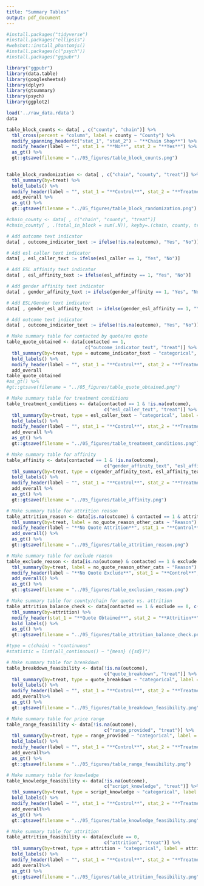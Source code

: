 ```yaml
---
title: "Summary Tables"
output: pdf_document
---
```


```r
#install.packages("tidyverse")
#install.packages("ellipsis")
#webshot::install_phantomjs()
#install.packages(c("psych"))
#install.packages("ggpubr")

library("ggpubr")
library(data.table)
library(googlesheets4)
library(dplyr)
library(gtsummary)
library(psych)
library(ggplot2)
```

```r
load('../raw_data.rdata')
data
```

```r
table_block_counts <- data[ , c("county", "chain")] %>%
  tbl_cross(percent = "column", label = county ~ "County") %>%
  modify_spanning_header(c("stat_1", "stat_2") ~ "**Chain Shop**") %>%
  modify_header(label ~ "", stat_1 = "**No**", stat_2 = "**Yes**") %>%
  as_gt() %>%
  gt::gtsave(filename = "../05_figures/table_block_counts.png")
  
```

```r

table_block_randomization <- data[ , c("chain", "county", "treat")] %>%
  tbl_summary(by=treat) %>%
  bold_labels() %>%
  modify_header(label ~ "", stat_1 = "**Control**", stat_2 = "**Treatment**") %>%
  add_overall %>%
  as_gt() %>%
  gt::gtsave(filename = "../05_figures/table_block_randomization.png")

#chain_county <- data[ , c("chain", "county", "treat")]
#chain_county[ , .(total_in_block = sum(.N)), keyby=.(chain, county, treat)]
```


```r

# Add outcome text indicator 
data[ , outcome_indicator_text := ifelse(!is.na(outcome), "Yes", "No")]

# Add esl caller text indicator
data[ , esl_caller_text := ifelse(esl_caller == 1, "Yes", "No")]

# Add ESL affinity text indicator
data[ , esl_affinity_text := ifelse(esl_affinity == 1, "Yes", "No")]

# Add gender affinity text indicator
data[ , gender_affinity_text := ifelse(gender_affinity == 1, "Yes", "No")]

# Add ESL/Gender text indicator
data[ , gender_esl_affinity_text := ifelse(gender_esl_affinity == 1, "Yes", "No")]

```

```r

# Add outcome text indicator 
data[ , outcome_indicator_text := ifelse(!is.na(outcome), "Yes", "No")]

# Make summary table for contacted by quote/no quote
table_quote_obtained <- data[contacted == 1, 
                             c("outcome_indicator_text", "treat")] %>%
  tbl_summary(by=treat, type = outcome_indicator_text ~ "categorical", label = outcome_indicator_text ~ "Quote Obtained", percent = "column") %>%
  bold_labels() %>%
  modify_header(label ~ "", stat_1 = "**Control**", stat_2 = "**Treatment**") %>%
  add_overall
table_quote_obtained
#as_gt() %>%
#gt::gtsave(filename = "../05_figures/table_quote_obtained.png")

```

```r

# Make summary table for treatment conditions 
table_treatment_conditions <- data[contacted == 1 & !is.na(outcome), 
                                    c("esl_caller_text", "treat")] %>%
  tbl_summary(by=treat, type = esl_caller_text ~ "categorical", label = esl_caller_text ~ "ESL Caller", percent = "column") %>%
  bold_labels() %>%
  modify_header(label ~ "", stat_1 = "**Control**", stat_2 = "**Treatment**") %>%
  add_overall %>%
  as_gt() %>%
  gt::gtsave(filename = "../05_figures/table_treatment_conditions.png")

```

```r

# Make summary table for affinity
table_affinity <- data[contacted == 1 & !is.na(outcome), 
                                    c("gender_affinity_text", "esl_affinity_text", "gender_esl_affinity_text", "treat")] %>%
  tbl_summary(by=treat, type = c(gender_affinity_text, esl_affinity_text, gender_esl_affinity_text) ~ "categorical", label = list(vars(gender_affinity_text) ~ "Gender Affinity", vars(esl_affinity_text) ~ "ESL Affinity", vars(gender_esl_affinity_text) ~ "Gender/ESL Affinity"), percent = "column") %>%
  bold_labels() %>%
  modify_header(label ~ "", stat_1 = "**Control**", stat_2 = "**Treatment**") %>%
  add_overall %>%
  as_gt() %>%
  gt::gtsave(filename = "../05_figures/table_affinity.png")

```

```r

# Make summary table for attrition reason
table_attrition_reason <- data[is.na(outcome) & contacted == 1 & attrition == 1, c("no_quote_reason_other_cats", "treat")] %>%
  tbl_summary(by=treat, label = no_quote_reason_other_cats ~ "Reason") %>%
  modify_header(label ~ "**No Quote Attrition**", stat_1 = "**Control**", stat_2 = "**Treatment**") %>%
  add_overall() %>%
  as_gt() %>%
  gt::gtsave(filename = "../05_figures/table_attrition_reason.png")
```

```r

# Make summary table for exclude reason
table_exclude_reason <- data[is.na(outcome) & contacted == 1 & exclude == 1, c("no_quote_reason_other_cats", "treat")] %>%
  tbl_summary(by=treat, label = no_quote_reason_other_cats ~ "Reason") %>%
  modify_header(label ~ "**No Quote Exclude**", stat_1 = "**Control**", stat_2 = "**Treatment**") %>%
  add_overall() %>%
  as_gt() %>%
  gt::gtsave(filename = "../05_figures/table_exclusion_reason.png")

```

```r

# Make summary table for county/chain for quote vs. attrition
table_attrition_balance_check <- data[contacted == 1 & exclude == 0, c("chain", "county", "attrition")] %>%
  tbl_summary(by=attrition) %>%
  modify_header(stat_1 = "**Quote Obtained**", stat_2 = "**Attrition**") %>%
  bold_labels() %>%
  as_gt() %>%
  gt::gtsave(filename = "../05_figures/table_attrition_balance_check.png")

#type = c(chain) ~ "continuous"
#statistic = list(all_continuous() ~ "{mean} ({sd})")

```

```r

# Make summary table for breakdown
table_breakdown_feasibility <- data[!is.na(outcome), 
                                    c("quote_breakdown", "treat")] %>%
  tbl_summary(by=treat, type = quote_breakdown ~ "categorical", label = quote_breakdown ~ "Provided Price Breakdown", percent = "column") %>%
  bold_labels() %>%
  modify_header(label ~ "", stat_1 = "**Control**", stat_2 = "**Treatment**") %>%
  add_overall%>%
  as_gt() %>%
  gt::gtsave(filename = "../05_figures/table_breakdown_feasibility.png")

# Make summary table for price range
table_range_feasibility <- data[!is.na(outcome), 
                                    c("range_provided", "treat")] %>%
  tbl_summary(by=treat, type = range_provided ~ "categorical", label = range_provided ~ "Provided Price Range", percent = "column") %>%
  bold_labels() %>%
  modify_header(label ~ "", stat_1 = "**Control**", stat_2 = "**Treatment**") %>%
  add_overall%>%
  as_gt() %>%
  gt::gtsave(filename = "../05_figures/table_range_feasibility.png")

# Make summary table for knowledge
table_knowledge_feasibility <- data[!is.na(outcome), 
                                    c("script_knowledge", "treat")] %>%
  tbl_summary(by=treat, type = script_knowledge ~ "categorical", label = script_knowledge ~ "Used Script Knowledge Section", percent = "column") %>%
  bold_labels() %>%
  modify_header(label ~ "", stat_1 = "**Control**", stat_2 = "**Treatment**") %>%
  add_overall%>%
  as_gt() %>%
  gt::gtsave(filename = "../05_figures/table_knowledge_feasibility.png")

# Make summary table for attrition
table_attrition_feasibility <- data[exclude == 0, 
                                    c("attrition", "treat")] %>%
  tbl_summary(by=treat, type = attrition ~ "categorical", label = attrition ~ "Attrition", percent = "column") %>%
  bold_labels() %>%
  modify_header(label ~ "", stat_1 = "**Control**", stat_2 = "**Treatment**") %>%
  add_overall%>%
  as_gt() %>%
  gt::gtsave(filename = "../05_figures/table_attrition_feasibility.png")

```




